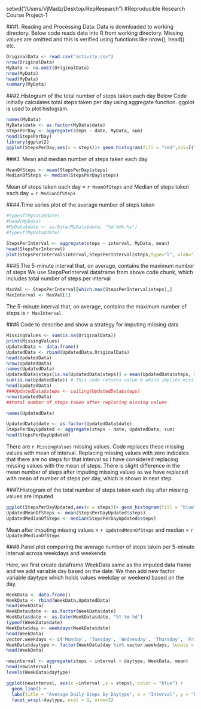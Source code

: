 setwd("/Users/VjMadz/Desktop/RepResearch")
#Reproducible Research Course Project-1

###1. Reading and Processing Data:
Data is downloaded to working directory. Below code reads data into R from working directory. Missing values are omitted and this is verified using functions like nrow(), head() etc.

```r

OriginalData <- read.csv("activity.csv")
nrow(OriginalData)
MyData <- na.omit(OriginalData)  
nrow(MyData)
head(MyData)
summary(MyData)

```

###2.Histogram of the total number of steps taken each day
Below Code initially calculates total steps taken per day using aggregate function. ggplot is used to plot histogram.

```r
names(MyData)
MyData$date <- as.factor(MyData$date)
StepsPerDay <- aggregate(steps ~ date, MyData, sum)
head(StepsPerDay)
library(ggplot2)
ggplot(StepsPerDay,aes(x = steps))+ geom_histogram(fill = "red",col=I("black"), bins = 5) + xlab("Steps Per Day") + ylab("Frequency") + ggtitle("Number of Steps Per Day")

```

###3. Mean and median number of steps taken each day


```r
MeanOfSteps <- mean(StepsPerDay$steps)
MedianOfSteps <- median(StepsPerDay$steps)
```
Mean of steps taken each day = `r MeanOfSteps` and Median of steps taken each day = `r MedianOfSteps`

###4.Time series plot of the average number of steps taken


```r

#typeof(MyData$date)
#head(MyData)
#MyData$date <- as.Date(MyData$date, "%d-%m%-%y")
#typeof(MyData$date)

StepsPerInterval <- aggregate(steps ~ interval, MyData, mean)
head(StepsPerInterval)
plot(StepsPerInterval$interval,StepsPerInterval$steps,type="l", xlab="Interval", ylab="Number of Steps", main="Average Number of Steps")

```

###5.The 5-minute interval that, on average, contains the maximum number of steps
We use StepsPerInterval dataframe from above code chunk, which includes total number of steps per interval

```r
MaxVal <- StepsPerInterval[which.max(StepsPerInterval$steps),]
MaxInterval <- MaxVal[1]

```
The 5-minute interval that, on average, contains the maximum number of steps is `r MaxInterval`


###6.Code to describe and show a strategy for imputing missing data


```r
MissingValues <- sum(is.na(OriginalData))
print(MissingValues)
UpdatedData <- data.frame()
UpdatedData <- rbind(UpdatedData,OriginalData)
head(UpdatedData)
nrow(UpdatedData)
names(UpdatedData)
UpdatedData$steps[is.na(UpdatedData$steps)] = mean(UpdatedData$steps, na.rm=TRUE)
sum(is.na(UpdatedData)) # This code returns value 0 which implies missing values are replaced
head(UpdatedData)
###UpdatedData$steps <- ceiling(UpdatedData$steps)
nrow(UpdatedData) 
##total number of steps taken after replacing missing values

names(UpdatedData)

UpdatedData$date <- as.factor(UpdatedData$date)
StepsPerDayUpdated <- aggregate(steps ~ date, UpdatedData, sum)
head(StepsPerDayUpdated)

```

There are `r MissingValues` missing values. Code replaces these missing values with mean of interval.
Replacing missing values with zero indicates that there are no steps for that interval so I have considered replacing 
missing values with the mean of steps. There is slight difference in the mean number of steps after imputing missing values as we have replaced with mean of number of steps per day, which is shown in next step.


###7.Histogram of the total number of steps taken each day after missing values are imputed

```r

ggplot(StepsPerDayUpdated,aes(x = steps))+ geom_histogram(fill = "blue",col=I("black"), bins = 5) + xlab("Steps Per Day") + ylab("Frequency") + ggtitle("Number of Steps Per Day after replacing missing values")
UpdatedMeanOfSteps <- mean(StepsPerDayUpdated$steps)
UpdatedMedianOfSteps <- median(StepsPerDayUpdated$steps)

```

Mean after imputing missing values = `r UpdatedMeanOfSteps` and median = `r UpdatedMedianOfSteps`

###8.Panel plot comparing the average number of steps taken per 5-minute interval across weekdays and weekends

Here, we first create dataframe WeekData same as the imputed data frame and we add variable day based on the date. We then add new 
factor variable daytype which holds values weekday or weekend based on the day.
 
```r
WeekData <- data.frame()
WeekData <- rbind(WeekData,UpdatedData)
head(WeekData)
WeekData$date <- as.factor(WeekData$date)
WeekData$date <- as.Date(WeekData$date, "%Y-%m-%d")
typeof(WeekData$date)
WeekData$day <- weekdays(WeekData$date)
head(WeekData)
vector.weekdays <- c('Monday', 'Tuesday', 'Wednesday', 'Thursday', 'Friday')
WeekData$daytype <- factor(WeekData$day %in% vector.weekdays, levels = c(TRUE,FALSE), labels = c("weekday", "weekend"))
head(WeekData)

newinterval <- aggregate(steps ~ interval + daytype, WeekData, mean)
head(newinterval)
levels(WeekData$daytype)

ggplot(newinterval, aes(x =interval ,y = steps), color = "blue") +
  geom_line() +
  labs(title = "Average Daily Steps by Daytype", x = "Interval", y = "Number of Steps") +
  facet_wrap(~daytype, ncol = 1, nrow=2)
```







